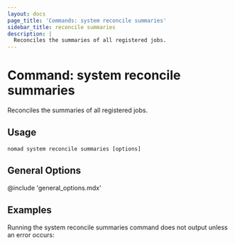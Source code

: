 ```yaml
---
layout: docs
page_title: 'Commands: system reconcile summaries'
sidebar_title: reconcile summaries
description: |
  Reconciles the summaries of all registered jobs.
---
```


# Command: system reconcile summaries

Reconciles the summaries of all registered jobs.

## Usage

```plaintext
nomad system reconcile summaries [options]
```

## General Options

@include 'general_options.mdx'

## Examples

Running the system reconcile summaries command does not output unless an error
occurs:

```shell-sessionnomad system reconcile summaries

```
